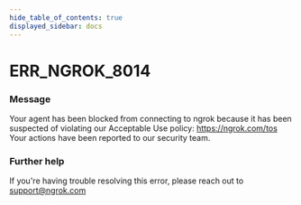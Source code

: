 ```yaml
---
hide_table_of_contents: true
displayed_sidebar: docs
---
```



# ERR_NGROK_8014

### Message

Your agent has been blocked from connecting to ngrok because it has been suspected of violating our Acceptable Use policy: https://ngrok.com/tos Your actions have been reported to our security team.

<ErrorDetails error="err_ngrok_8014" />

### Further help

If you're having trouble resolving this error, please reach out to [support@ngrok.com](mailto:support@ngrok.com?subject=Help%20with%20ERR_NGROK_8014)
